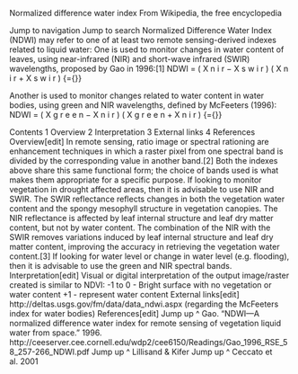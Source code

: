 Normalized difference water index
From Wikipedia, the free encyclopedia


Jump to navigation
Jump to search
Normalized Difference Water Index (NDWI) may refer to one of at least two remote sensing-derived indexes related to liquid water: 
One is used to monitor changes in water content of leaves, using near-infrared (NIR) and short-wave infrared (SWIR) wavelengths, proposed by Gao in 1996:[1] 
NDWI = ( X n i r − X s w i r ) ( X n i r + X s w i r ) {\displaystyle {\mbox{NDWI}}={\frac {(Xnir-Xswir)}{(Xnir+Xswir)}}} 

Another is used to monitor changes related to water content in water bodies, using green and NIR wavelengths, defined by McFeeters (1996): 
NDWI = ( X g r e e n − X n i r ) ( X g r e e n + X n i r ) {\displaystyle {\mbox{NDWI}}={\frac {(Xgreen-Xnir)}{(Xgreen+Xnir)}}} 


Contents
1
Overview
2
Interpretation
3
External links
4
References
Overview[edit]
In remote sensing, ratio image or spectral rationing are enhancement techniques in which a raster pixel from one spectral band is divided by the corresponding value in another band.[2] Both the indexes above share this same functional form; the choice of bands used is what makes them appropriate for a specific purpose. 
If looking to monitor vegetation in drought affected areas, then it is advisable to use NIR and SWIR. The SWIR reflectance reflects changes in both the vegetation water content and the spongy mesophyll structure in vegetation canopies. The NIR reflectance is affected by leaf internal structure and leaf dry matter content, but not by water content. The combination of the NIR with the SWIR removes variations induced by leaf internal structure and leaf dry matter content, improving the accuracy in retrieving the vegetation water content.[3] 
If looking for water level or change in water level (e.g. flooding), then it is advisable to use the green and NIR spectral bands. 
Interpretation[edit]
Visual or digital interpretation of the output image/raster created is similar to NDVI: 
-1 to 0 - Bright surface with no vegetation or water content
+1 - represent water content
External links[edit]
http://deltas.usgs.gov/fm/data/data_ndwi.aspx (regarding the McFeeters index for water bodies)
References[edit]
Jump up 
^ Gao. "NDWI—A normalized difference water index for remote sensing of vegetation liquid water from space." 1996. http://ceeserver.cee.cornell.edu/wdp2/cee6150/Readings/Gao_1996_RSE_58_257-266_NDWI.pdf 
Jump up 
^ Lillisand & Kifer 
Jump up 
^ Ceccato et al. 2001 
